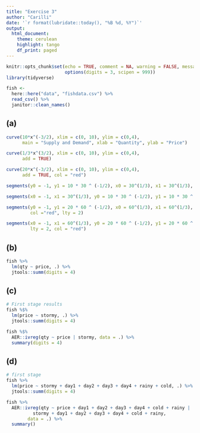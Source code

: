 ```yaml
---
title: "Exercise 3"
author: "Carilli"
date: '`r format(lubridate::today(), "%B %d, %Y")`'
output: 
  html_document:
    theme: cerulean
    highlight: tango
    df_print: paged
---
```


```r
knitr::opts_chunk$set(echo = TRUE, comment = NA, warning = FALSE, message = FALSE,
                      options(digits = 3, scipen = 999))
library(tidyverse)
```

```r
fish <- 
  here::here("data", "fishdata.csv") %>% 
  read_csv() %>% 
  janitor::clean_names()
```

## (a)

```r
curve(10*x^(-3/2), xlim = c(0, 10), ylim = c(0,4), 
      main = "Supply and Demand", xlab = "Quantity", ylab = "Price")

curve(1/3*x^(3/2), xlim = c(0, 10), ylim = c(0,4), 
      add = TRUE)

curve(20*x^(-3/2), xlim = c(0, 10), ylim = c(0,4), 
      add = TRUE, col = "red")

segments(y0 = -1, y1 = 10 * 30 ^ (-1/2), x0 = 30^(1/3), x1 = 30^(1/3), lty = 2)

segments(x0 = -1, x1 = 30^(1/3), y0 = 10 * 30 ^ (-1/2), y1 = 10 * 30 ^ (-1/2), lty = 2)

segments(y0 = -1, y1 = 20 * 60 ^ (-1/2), x0 = 60^(1/3), x1 = 60^(1/3), 
         col ="red", lty = 2)

segments(x0 = -1, x1 = 60^(1/3), y0 = 20 * 60 ^ (-1/2), y1 = 20 * 60 ^ (-1/2), 
         lty = 2, col = "red")

```

## (b)

```r
fish %>% 
  lm(qty ~ price, .) %>% 
  jtools::summ(digits = 4)
```

## (c)

```r
# First stage results
fish %$% 
  lm(price ~ stormy, .) %>% 
  jtools::summ(digits = 4)

fish %$% 
  AER::ivreg(qty ~ price | stormy, data = .) %>% 
  summary(digits = 4)
```

## (d)

```r
# first stage
fish %>% 
  lm(price ~ stormy + day1 + day2 + day3 + day4 + rainy + cold, .) %>% 
  jtools::summ(digits = 4)

fish %>% 
  AER::ivreg(qty ~ price + day1 + day2 + day3 + day4 + cold + rainy | 
          stormy + day1 + day2 + day3 + day4 + cold + rainy,
        data = .) %>% 
  summary()

```



